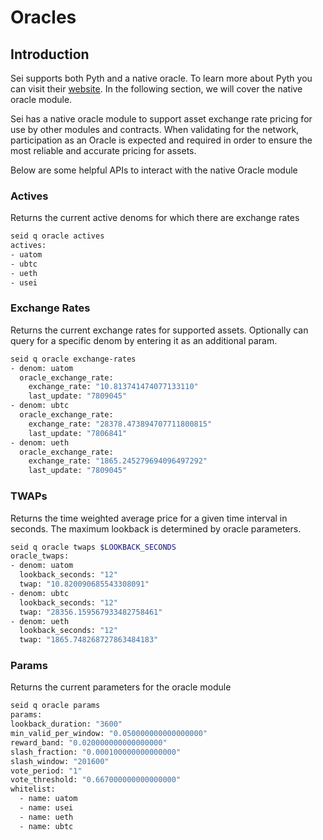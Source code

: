 # Oracles

## Introduction

Sei supports both Pyth and a native oracle. To learn more about Pyth you can visit their
[website](https://pyth.network/). In the following section, we will cover the native oracle module.

Sei has a native oracle module to support asset exchange rate pricing for use by other modules and contracts. When validating
for the network, participation as an Oracle is expected and required in order to ensure the most reliable and accurate
pricing for assets.

Below are some helpful APIs to interact with the native Oracle module

### Actives

Returns the current active denoms for which there are exchange rates

```bash {1}
seid q oracle actives
actives:
- uatom
- ubtc
- ueth
- usei
```

### Exchange Rates

Returns the current exchange rates for supported assets. Optionally can query for a specific denom by entering it as
an additional param.

```bash {1}
seid q oracle exchange-rates
- denom: uatom
  oracle_exchange_rate:
    exchange_rate: "10.813741474077133110"
    last_update: "7809045"
- denom: ubtc
  oracle_exchange_rate:
    exchange_rate: "28378.473894707711800815"
    last_update: "7806841"
- denom: ueth
  oracle_exchange_rate:
    exchange_rate: "1865.245279694096497292"
    last_update: "7809045"
```

### TWAPs

Returns the time weighted average price for a given time interval in seconds. The maximum lookback is determined by
oracle parameters.

```bash {1}
seid q oracle twaps $LOOKBACK_SECONDS
oracle_twaps:
- denom: uatom
  lookback_seconds: "12"
  twap: "10.820090685543308091"
- denom: ubtc
  lookback_seconds: "12"
  twap: "28356.159567933482758461"
- denom: ueth
  lookback_seconds: "12"
  twap: "1865.748268727863484183"
```

### Params

Returns the current parameters for the oracle module

```bash {1}
seid q oracle params
params:
lookback_duration: "3600"
min_valid_per_window: "0.050000000000000000"
reward_band: "0.020000000000000000"
slash_fraction: "0.000100000000000000"
slash_window: "201600"
vote_period: "1"
vote_threshold: "0.667000000000000000"
whitelist:
  - name: uatom
  - name: usei
  - name: ueth
  - name: ubtc
```
